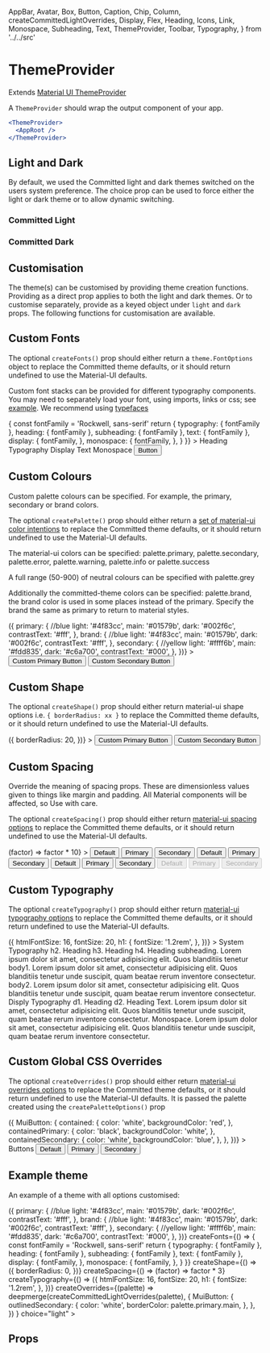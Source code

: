   AppBar,
  Avatar,
  Box,
  Button,
  Caption,
  Chip,
  Column,
  createCommittedLightOverrides,
  Display,
  Flex,
  Heading,
  Icons,
  Link,
  Monospace,
  Subheading,
  Text,
  ThemeProvider,
  Toolbar,
  Typography,
} from '../../src'


<Meta title="Components|ThemeProvider" component={ThemeProvider} />

# ThemeProvider

Extends [Material UI ThemeProvider](https://material-ui.com/styles/api/#themeprovider)

A `ThemeProvider` should wrap the output component of your app.

```jsx
<ThemeProvider>
  <AppRoot />
</ThemeProvider>
```

## Light and Dark

By default, we used the Committed light and dark themes switched on the users system preference.
The choice prop can be used to force either the light or dark theme or to allow dynamic switching.

### Committed Light

<Preview>
  <Story name="light">
    <ThemeProvider choice="light">
      <Background width="1VH">
        <Overview />
      </Background>
    </ThemeProvider>
  </Story>
</Preview>

### Committed Dark

<Preview>
  <Story name="dark">
    <ThemeProvider choice="dark">
      <Background width="1VH">
        <Overview />
      </Background>
    </ThemeProvider>
  </Story>
</Preview>

## Customisation

The theme(s) can be customised by providing theme creation functions. Providing as a direct prop applies to both the light and dark themes.
Or to customise separately, provide as a keyed object under `light` and `dark` props. The following functions for customisation are available.

## Custom Fonts

The optional `createFonts()` prop should either return a `theme.FontOptions` object to replace the Committed theme defaults, or it should return undefined to use the Material-UI defaults.

Custom font stacks can be provided for different typography components. You may need to separately load your font, using imports, links or css; see [example](https://github.com/commitd/components/tree/master/example).
We recommend using [typefaces](https://github.com/KyleAMathews/typefaces)

<Preview>
  <Story name="custom-fonts">
    <ThemeProvider
      createFonts={() => {
        const fontFamily = 'Rockwell, sans-serif'
        return {
          typography: { fontFamily },
          heading: { fontFamily },
          subheading: { fontFamily },
          text: { fontFamily },
          display: {
            fontFamily,
          },
          monospace: {
            fontFamily,
          },
        }
      }}
    >
      <Heading.h2>Heading</Heading.h2>
      <Typography>Typography</Typography>
      <Display.d1>Display</Display.d1>
      <Text>Text</Text>
      <Monospace>Monospace</Monospace>
      <Button color="primary">Button</Button>
    </ThemeProvider>
  </Story>
</Preview>

## Custom Colours

Custom palette colours can be specified. For example, the primary, secondary or brand colors.

The optional `createPalette()` prop should either return a [set of material-ui color intentions](https://material-ui.com/customization/palette/#customization) to replace the Committed theme defaults, or it should return undefined to use the Material-UI defaults.

The material-ui colors can be specified: palette.primary, palette.secondary, palette.error, palette.warning, palette.info or palette.success

A full range (50-900) of neutral colours can be specified with palette.grey

Additionally the committed-theme colors can be specified: palette.brand, the brand color is used in some places instead of the primary.
Specify the brand the same as primary to return to material styles.

<Preview>
  <Story name="custom-colors">
    <ThemeProvider
      createPaletteOptions={() => ({
        primary: {
          //blue
          light: '#4f83cc',
          main: '#01579b',
          dark: '#002f6c',
          contrastText: '#fff',
        },
        brand: {
          //blue
          light: '#4f83cc',
          main: '#01579b',
          dark: '#002f6c',
          contrastText: '#fff',
        },
        secondary: {
          //yellow
          light: '#ffff6b',
          main: '#fdd835',
          dark: '#c6a700',
          contrastText: '#000',
        },
      })}
    >
      <Button color="primary" mr={3}>
        Custom Primary Button
      </Button>
      <Button color="secondary">Custom Secondary Button</Button>
    </ThemeProvider>
  </Story>
</Preview>

## Custom Shape

The optional `createShape()` prop should either return material-ui shape options i.e. `{ borderRadius: xx }` to replace the Committed theme defaults, or it should return undefined to use the Material-UI defaults.

<Preview>
  <Story name="custom-shape">
    <ThemeProvider
      createShape={() => ({
        borderRadius: 20,
      })}
    >
      <Button color="primary" mr={3}>
        Custom Primary Button
      </Button>
      <Button color="secondary">Custom Secondary Button</Button>
    </ThemeProvider>
  </Story>
</Preview>

## Custom Spacing

Override the meaning of spacing props. These are dimensionless values given to things like margin and padding. All Material components will be affected, so Use with care.

The optional `createSpacing()` prop should either return [material-ui spacing options](https://material-ui.com/customization/spacing/) to replace the Committed theme defaults, or it should return undefined to use the Material-UI defaults.

<Preview>
  <Story name="custom-spacing">
    <ThemeProvider
      style={{ width: '100%', height: '100%', border: '1px' }}
      createSpacing={() => (factor) => factor * 10}
    >
      <Background width="1VH">
        <Column flexWrap="wrap">
          <Flex
            flexGrow={1}
            p={3}
            m={1}
            justifyContent="space-evenly"
            border="1px solid"
            borderColor="text.primary"
            bgcolor="background.paper"
          >
            <Column>
              <Button m={3}>Default</Button>
              <Button m={3} color="primary">
                Primary
              </Button>
              <Button m={3} color="secondary">
                Secondary
              </Button>
            </Column>
            <Column>
              <Button m={3} variant="outlined">
                Default
              </Button>
              <Button m={3} variant="outlined" color="primary">
                Primary
              </Button>
              <Button m={3} variant="outlined" color="secondary">
                Secondary
              </Button>
            </Column>
            <Column>
              <Button m={3} variant="text">
                Default
              </Button>
              <Button m={3} variant="text" color="primary">
                Primary
              </Button>
              <Button m={3} variant="text" color="secondary">
                Secondary
              </Button>
            </Column>
            <Column>
              <Button disabled={true} m={3}>
                Default
              </Button>
              <Button disabled={true} m={3} color="primary">
                Primary
              </Button>
              <Button disabled={true} m={3} color="secondary">
                Secondary
              </Button>
            </Column>
          </Flex>
        </Column>
      </Background>
    </ThemeProvider>
  </Story>
</Preview>

## Custom Typography

The optional `createTypography()` prop should either return [material-ui typography options](https://material-ui.com/customization/typography/) to replace the Committed theme defaults, or it should return undefined to use the Material-UI defaults.

<Preview>
  <Story name="custom-typography">
    <ThemeProvider
      style={{ width: '100%', height: '100%', border: '1px' }}
      createTypography={() => ({
        htmlFontSize: 16,
        fontSize: 20,
        h1: {
          fontSize: '1.2rem',
        },
      })}
    >
      <Background width="1VH">
        <Flex
          flexGrow={1}
          p={3}
          pt={4}
          m={1}
          border="1px solid"
          borderColor="text.primary"
          bgcolor="background.paper"
        >
          <Box width={1 / 2}>
            <Typography>System Typography</Typography>
            <Heading.h2 gutterBottom>h2. Heading</Heading.h2>
            <Heading.h3 gutterBottom>h3. Heading</Heading.h3>
            <Heading.h4 gutterBottom>h4. Heading</Heading.h4>
            <Subheading.h3 gutterBottom>
              subheading. Lorem ipsum dolor sit amet, consectetur adipisicing
              elit. Quos blanditiis tenetur
            </Subheading.h3>
            <Typography variant="body1" gutterBottom>
              body1. Lorem ipsum dolor sit amet, consectetur adipisicing elit.
              Quos blanditiis tenetur unde suscipit, quam beatae rerum inventore
              consectetur.
            </Typography>
            <Typography variant="body2" gutterBottom>
              body2. Lorem ipsum dolor sit amet, consectetur adipisicing elit.
              Quos blanditiis tenetur unde suscipit, quam beatae rerum inventore
              consectetur.
            </Typography>
          </Box>
          <Box width={1 / 2}>
            <Text>Disply Typography</Text>
            <Display.d1 gutterBottom>d1. Heading</Display.d1>
            <Display.d2 gutterBottom>d2. Heading</Display.d2>
            <Text gutterBottom>
              Text. Lorem ipsum dolor sit amet, consectetur adipisicing elit.
              Quos blanditiis tenetur unde suscipit, quam beatae rerum inventore
              consectetur.
            </Text>
            <Monospace wrap>
              Monospace. Lorem ipsum dolor sit amet, consectetur adipisicing
              elit. Quos blanditiis tenetur unde suscipit, quam beatae rerum
              inventore consectetur.
            </Monospace>
          </Box>
        </Flex>
      </Background>
    </ThemeProvider>
  </Story>
</Preview>

## Custom Global CSS Overrides

The optional `createOverrides()` prop should either return [material-ui overrides options](https://material-ui.com/customization/globals/) to replace the Committed theme defaults, or it should return undefined to use the Material-UI defaults. It is passed the palette created using the `createPaletteOptions()` prop

<Preview>
  <Story name="custom-overrides">
    <ThemeProvider
      style={{ width: '100%', height: '100%', border: '1px' }}
      createOverrides={(palette) => ({
        MuiButton: {
          contained: {
            color: 'white',
            backgroundColor: 'red',
          },
          containedPrimary: {
            color: 'black',
            backgroundColor: 'white',
          },
          containedSecondary: {
            color: 'white',
            backgroundColor: 'blue',
          },
        },
      })}
    >
      <Background width="1VH">
        <Caption>
          <Link href="/components/?path=/docs/components-button--default-story">
            Buttons
          </Link>
        </Caption>
        <Column flexWrap="wrap">
          <Flex
            flexGrow={1}
            p={3}
            m={1}
            justifyContent="space-evenly"
            border="1px solid black"
          >
            <Column>
              <Button m={3}>Default</Button>
              <Button m={3} color="primary">
                Primary
              </Button>
              <Button m={3} color="secondary">
                Secondary
              </Button>
            </Column>
          </Flex>
        </Column>
      </Background>
    </ThemeProvider>
  </Story>
</Preview>

## Example theme

An example of a theme with all options customised:

<Preview>
  <Story name="custom-theme">
    <ThemeProvider
      style={{ width: '100%', height: '100%', border: '1px' }}
      createPaletteOptions={() => ({
        primary: {
          //blue
          light: '#4f83cc',
          main: '#01579b',
          dark: '#002f6c',
          contrastText: '#fff',
        },
        brand: {
          //blue
          light: '#4f83cc',
          main: '#01579b',
          dark: '#002f6c',
          contrastText: '#fff',
        },
        secondary: {
          //yellow
          light: '#ffff6b',
          main: '#fdd835',
          dark: '#c6a700',
          contrastText: '#000',
        },
      })}
      createFonts={() => {
        const fontFamily = 'Rockwell, sans-serif'
        return {
          typography: { fontFamily },
          heading: { fontFamily },
          subheading: { fontFamily },
          text: { fontFamily },
          display: {
            fontFamily,
          },
          monospace: {
            fontFamily,
          },
        }
      }}
      createShape={() => ({
        borderRadius: 0,
      })}
      createSpacing={() => (factor) => factor * 3}
      createTypography={() => ({
        htmlFontSize: 16,
        fontSize: 20,
        h1: {
          fontSize: '1.2rem',
        },
      })}
      createOverrides={(palette) =>
        deepmerge(createCommittedLightOverrides(palette), {
          MuiButton: {
            outlinedSecondary: {
              color: 'white',
              borderColor: palette.primary.main,
            },
          },
        })
      }
      choice="light"
    >
      <Background width="1VH">
        <Overview />
      </Background>
    </ThemeProvider>
  </Story>
</Preview>

## Props

<Props of={ThemeProviderDocs} />
